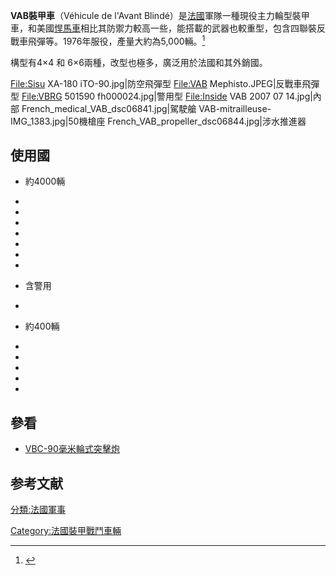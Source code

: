 {{Infobox Weapon
|name               = VAB裝甲車
|image              = File:VAB VOA 012 FR.JPG
|image_size         = 300px
|caption            = 一台VAB
|origin             = 法國
|type               = 裝甲車
|is_vehicle         = yes
|is_UK              = yes
|service            = 1976 – 
|used_by            = 見使用國
|wars               = [[波灣戰爭|波灣戰爭]] <br />阿富汗戰爭<br />藪貓行動
|designer           = GIAT Industries
|design_date        = 
|manufacturer       = 
|unit_cost          = 
|production_date    = 
|number             = 
|variants           = 
|weight             = 13.8噸 (13.8 tonnes loaded)
|length             = {{Convert|5.98|m|ftin|abbr=on}}
|part_length        = 
|width              = {{Convert|2.49|m|ftin|abbr=on}}
|height             = {{Convert|2.06|m|ftin|abbr=on}}
|diameter           = 
|crew               = 2
|passengers         = 10
|armour             =  可防7.62 mm 機槍 防地雷
|primary_armament   = 1 × [[AA-52通用機槍|AA-52通用機槍]][[7.62×51mm_NATO|7.62×51mm NATO]]
|secondary_armament = - 
|engine             = Renault MIDR 062045
|engine_power       = 235 kW (320 hp)<ref>{{cite web |url=http://www.renault-trucks-defense.com/description_2000831_0.html?lang=en |title=存档副本 |accessdate=2008-08-31 |deadurl=yes |archiveurl=https://web.archive.org/web/20071020044150/http://www.renault-trucks-defense.com/description_2000831_0.html?lang=en |archivedate=2007-10-20 }}</ref>
|transmission       =  
|fuel_capacity      = 310 升<ref name="defense.gouv.fr" />
|pw_ratio           = 17 W/kg (23 hp/t)
|suspension         = 輪型
|clearance          = {{Convert|0.4|m|ftin|abbr=on}}<ref name="defense.gouv.fr" />
|vehicle_range      = {{Convert|1200|km|mi|abbr=on}}<ref name="defense.gouv.fr">[http://www.defense.gouv.fr/terre/decouverte/materiels/vehicules/vab VAB] {{Wayback|url=http://www.defense.gouv.fr/terre/decouverte/materiels/vehicules/vab |date=20100710135637 }}, Ministry of Defence</ref>
|speed              = {{Convert|90|km/h|mph|abbr=on}}<br />2.2 m/s in water<ref name="defense.gouv.fr" />
|guidance           = 
}}
'''VAB裝甲車'''（Véhicule de l'Avant Blindé）是[[法國|法國]]軍隊一種現役主力輪型裝甲車，和美國[[悍馬_(軍用汽車)|悍馬車]]相比其防禦力較高一些，能搭載的武器也較重型，包含四聯裝反戰車飛彈等。1976年服役，產量大約為5,000輛。<ref name="charsFrancais">{{cite web|url=http://www.chars-francais.net/new/index.php?option=com_content&task=view&id=50&Itemid=41|title=1976 RENAULT VAB VCI|accessdate=2009-11-11|date=|work=|publisher=charfrancais.net|deadurl=yes|archiveurl=https://web.archive.org/web/20110613022842/http://www.chars-francais.net/new/index.php?option=com_content&task=view&id=50&Itemid=41|archivedate=2011-06-13}}</ref>

構型有4×4 和 6×6兩種，改型也極多，廣泛用於法國和其外銷國。
<gallery>
File:Sisu XA-180 iTO-90.jpg|防空飛彈型
File:VAB Mephisto.JPEG|反戰車飛彈型
File:VBRG 501590 fh000024.jpg|警用型
File:Inside VAB 2007 07 14.jpg|內部
French_medical_VAB_dsc06841.jpg|駕駛艙
VAB-mitrailleuse-IMG_1383.jpg|50機槍座
French_VAB_propeller_dsc06844.jpg|涉水推進器
</gallery>

== 使用國 ==
*{{FRA}}約4000輛
*{{BRU}}
*{{CAF}}
*{{CYP}}
*{{GEO}} 
*{{IDN}}
*{{CIV}}
*{{KUW}}
*{{LBN}}含警用
*{{MUS}}
*{{MAR}}約400輛
*{{OMA}}
*{{QAT}}
*{{UAE}}
*{{ITA}}
*{{MEX}}
==參看==
*[[VBC-90毫米輪式突擊炮|VBC-90毫米輪式突擊炮]]
==参考文献==
{{reflist}}
{{法国二战后的坦克与装甲车}}
[[分類:法國軍事|分類:法國軍事]]
[[Category:法國裝甲戰鬥車輛|Category:法國裝甲戰鬥車輛]]